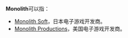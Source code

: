 {{Wiktionary}}

'''Monolith'''可以指：
* [[Monolith_Soft|Monolith Soft]]，日本电子游戏开发商。
* [[Monolith_Productions|Monolith Productions]]，美国电子游戏开发商。

{{Disambig|cat=非中文名称消歧义}}